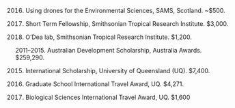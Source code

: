 2016. Using drones for the Environmental Sciences, SAMS, Scotland. ~$500.

2016. Short Term Fellowship, Smithsonian Tropical Research Institute. $3,000.

2016. O’Dea lab, Smithsonian Tropical Research Institute. $1,200.

2011–2015. Australian Development Scholarship, Australia Awards. $259,290.

2015. International Scholarship, University of Queensland (UQ). $7,400.

2014. Graduate School International Travel Award, UQ. $4,271.

2014. Biological Sciences International Travel Award, UQ. $1,600
